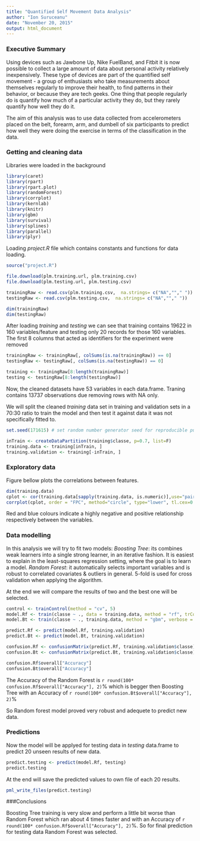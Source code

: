 ```yaml
---
title: "Quantified Self Movement Data Analysis"
author: "Ion Suruceanu"
date: "November 20, 2015"
output: html_document
---
```


### Executive Summary
Using devices such as Jawbone Up, Nike FuelBand, and Fitbit it is now possible to collect a large amount of data about personal activity relatively inexpensively. These type of devices are part of the quantified self movement - a group of enthusiasts who take measurements about themselves regularly to improve their health, to find patterns in their behavior, or because they are tech geeks. One thing that people regularly do is quantify how much of a particular activity they do, but they rarely quantify how well they do it.

The aim of this analysis was to use data collected from accelerometers placed on the belt, forearm, arm, and dumbell of six participants to predict how well they were doing the exercise in terms of the classification in the data.


### Getting and cleaning data

Libraries were loaded in the background

```r
library(caret)
library(rpart)
library(rpart.plot)
library(randomForest)
library(corrplot)
library(kernlab)
library(knitr)
library(gbm)
library(survival)
library(splines)
library(parallel)
library(plyr)

```

Loading _project.R_ file which contains constants and functions for data loading. 

```r
source("project.R")

file.download(plm.training.url, plm.training.csv)
file.download(plm.testing.url, plm.testing.csv)

trainingRaw <- read.csv(plm.training.csv,  na.strings= c("NA",""," "))
testingRaw <- read.csv(plm.testing.csv,  na.strings= c("NA",""," "))

dim(trainingRaw)
dim(testingRaw)

```

After loading _training_ and _testing_ we can see that training contains 19622 in 160 variables/feature and testing only 20 records for those 160 variables. The first 8 columns that acted as identifiers for the experiment were removed 

```r
trainingRaw <- trainingRaw[, colSums(is.na(trainingRaw)) == 0] 
testingRaw <- testingRaw[, colSums(is.na(testingRaw)) == 0] 

training <- trainingRaw[8:length(trainingRaw)]
testing <- testingRaw[8:length(testingRaw)]

```

Now, the cleaned datasets have 53 variables in each data.frame. Traning contains 13737 observations due removing rows with NA only.

We will split the cleaned _training_ data set in training and validation sets in a 70:30 ratio to train the model and then test it against data it was not specifically fitted to.

```r
set.seed(171615) # set random number generator seed for reproducible purpose

inTrain <- createDataPartition(training$classe, p=0.7, list=F)
training.data <- training[inTrain, ]
training.validation <- training[-inTrain, ]

```

### Exploratory data

Figure bellow plots the correlations between features.

```r
dim(training.data)
cplot <- cor(training.data[sapply(training.data, is.numeric)],use="pairwise", method="spearman")
corrplot(cplot, order = "FPC", method="circle", type="lower", tl.cex=0.8,tl.col=rgb(0, 0, 0))
```


Red and blue colours indicate a highly negative and positive relationship respectively between the variables.

### Data modelling

In this analysis we will try to fit two models:
_Boosting Tree_: its combines weak learners into a single strong learner, in an iterative fashion. It is easiest to explain in the least-squares regression setting, where the goal is to learn a model.
_Random Forest_: it automatically selects important variables and is robust to correlated covariates & outliers in general. 5-fold is used for cross validation when applying the algorithm.

At the end we will compare the results of two and the best one will be selected.

```r
control <- trainControl(method = "cv", 5)
model.Rf <- train(classe ~ ., data = training.data, method = "rf", trControl=control, ntree=250)
model.Bt <- train(classe ~ ., training.data, method = "gbm", verbose = F, trControl=control) 

predict.Rf <- predict(model.Rf, training.validation)
predict.Bt <- predict(model.Bt, training.validation)

confusion.Rf <- confusionMatrix(predict.Rf, training.validation$classe)
confusion.Bt <- confusionMatrix(predict.Bt, training.validation$classe)

confusion.Rf$overall["Accuracy"]
confusion.Bt$overall["Accuracy"]
```

The Accuracy of the Random Forest is `r round(100* confusion.Rf$overall["Accuracy"], 2)`% which is begger then Boosting Tree with an Accuracy of `r round(100* confusion.Bt$overall["Accuracy"], 2)`%

So Random forest model proved very robust and adequete to predict new data.

### Predictions

Now the model will be applyed for testing data in _testing_ data.frame to predict 20 unseen results of new data.

```r
predict.testing <- predict(model.Rf, testing)
predict.testing
```

At the end will save the predicted values to own file of each 20 results.
```r
pml_write_files(predict.testing)
```

###Conclusions

Boosting Tree training is very slow and perform a little bit worse than Random Forest which ran about 4 times faster and with an Accuracy of `r round(100* confusion.Rf$overall["Accuracy"], 2)`%. So for final prediction for testing data Random Forest was selected.

